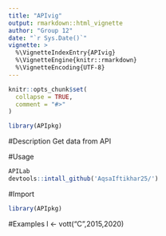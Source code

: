 ```yaml
---
title: "APIvig"
output: rmarkdown::html_vignette
author: "Group 12"
date: "`r Sys.Date()`"
vignette: >
  %\VignetteIndexEntry{APIvig}
  %\VignetteEngine{knitr::rmarkdown}
  %\VignetteEncoding{UTF-8}
---
```


```r
knitr::opts_chunk$set(
  collapse = TRUE,
  comment = "#>"
)
```

```r
library(APIpkg)
```

#Description
Get data from API

#Usage
```R
APILab
devtools::intall_github('AqsaIftikhar25/')
```
#Import
```R
library(APIpkg)
```

#Examples
l <- vott("C",2015,2020)



